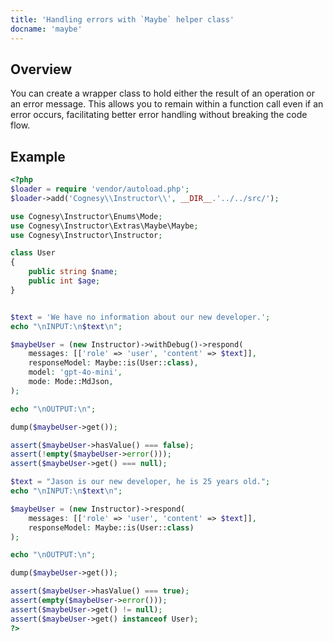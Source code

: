 ---
title: 'Handling errors with `Maybe` helper class'
docname: 'maybe'
---

## Overview

You can create a wrapper class to hold either the result of an operation or an error message.
This allows you to remain within a function call even if an error occurs, facilitating
better error handling without breaking the code flow.

## Example

```php
<?php
$loader = require 'vendor/autoload.php';
$loader->add('Cognesy\\Instructor\\', __DIR__.'../../src/');

use Cognesy\Instructor\Enums\Mode;
use Cognesy\Instructor\Extras\Maybe\Maybe;
use Cognesy\Instructor\Instructor;

class User
{
    public string $name;
    public int $age;
}


$text = 'We have no information about our new developer.';
echo "\nINPUT:\n$text\n";

$maybeUser = (new Instructor)->withDebug()->respond(
    messages: [['role' => 'user', 'content' => $text]],
    responseModel: Maybe::is(User::class),
    model: 'gpt-4o-mini',
    mode: Mode::MdJson,
);

echo "\nOUTPUT:\n";

dump($maybeUser->get());

assert($maybeUser->hasValue() === false);
assert(!empty($maybeUser->error()));
assert($maybeUser->get() === null);

$text = "Jason is our new developer, he is 25 years old.";
echo "\nINPUT:\n$text\n";

$maybeUser = (new Instructor)->respond(
    messages: [['role' => 'user', 'content' => $text]],
    responseModel: Maybe::is(User::class)
);

echo "\nOUTPUT:\n";

dump($maybeUser->get());

assert($maybeUser->hasValue() === true);
assert(empty($maybeUser->error()));
assert($maybeUser->get() != null);
assert($maybeUser->get() instanceof User);
?>
```
